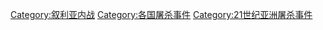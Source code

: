[[Category:叙利亚内战|Category:叙利亚内战]]
[[Category:各国屠杀事件|Category:各国屠杀事件]]
[[Category:21世纪亚洲屠杀事件|Category:21世纪亚洲屠杀事件]]
